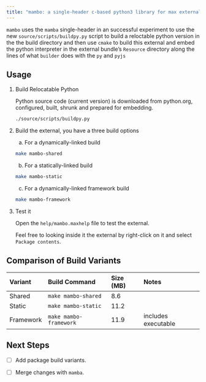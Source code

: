 ```yaml
---
title: "mambo: a single-header c-based python3 library for max externals"
---
```


`mambo` uses the `mamba` single-header in an successful experiment to use the new `source/scripts/buildpy.py` script to build a reloctable python version in the the build directory and then use `cmake` to build this external and embed the python interpreter in the external bundle's `Resource` directory along the lines of what `builder` does with the `py` and `pyjs`

## Usage

1. Build Relocatable Python

    Python source code (current version) is downloaded from python.org, configured, built, shrunk and prepared for embedding.

    ```sh
    ./source/scripts/buildpy.py
    ```

2. Build the external, you have a three build options

    a. For a dynamically-linked build

    ```sh
    make mambo-shared
    ```

    b. For a statically-linked build

    ```sh
    make mambo-static
    ```

    c. For a dynamically-linked framework build

    ```sh
    make mambo-framework
    ```

3. Test it

    Open the `help/mambo.maxhelp` file to test the external.

    Feel free to looking inside it the external by right-click on it and select `Package contents`.

## Comparison of Build Variants

| Variant   | Build Command          | Size (MB) | Notes               |
| :-------- | :--------------------- | :-------- | :------------------ |
| Shared    | `make mambo-shared`    | 8.6       |                     |
| Static    | `make mambo-static`    | 11.2      |                     |
| Framework | `make mambo-framework` | 11.9      | includes executable |

## Next Steps

- [ ] Add package build variants.

- [ ] Merge changes with `mamba`.
